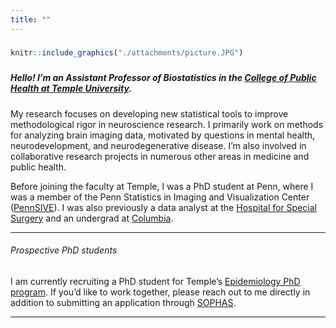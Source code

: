 ```yaml
---
title: ""
---
```


##### 
##### 
##### 
##### 
##### 

```r
knitr::include_graphics("./attachments/picture.JPG")
```

##### 
##### 
##### 
##### 
##### 


##### Hello! I'm an Assistant Professor of Biostatistics in the [College of Public Health at Temple University](https://cph.temple.edu/).


##### 

My research focuses on developing new statistical tools to improve methodological rigor in neuroscience research. I primarily work on methods for analyzing brain imaging data, motivated by questions in mental health, neurodevelopment, and neurodegenerative disease. I'm also involved in collaborative research projects in numerous other areas in medicine and public health.


Before joining the faculty at Temple, I was a PhD student at Penn, where I was a member of the Penn Statistics in Imaging and Visualization Center ([PennSIVE](https://www.dbeicoe.med.upenn.edu/pennsive)). I was also previously a data analyst at the [Hospital for Special Surgery](https://www.hss.edu/) and an undergrad at [Columbia](https://www.columbia.edu/).

-----

###### Prospective PhD students

I am currently recruiting a PhD student for Temple's [Epidemiology PhD program](https://www.temple.edu/academics/degree-programs/epidemiology-phd-hp-epid-phd). If you'd like to work together, please reach out to me directly in addition to submitting an application through [SOPHAS](https://sophas.aspph.org/).

-----